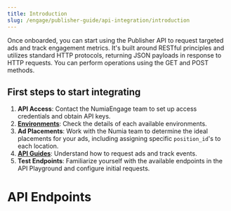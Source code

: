 ```yaml
---
title: Introduction
slug: /engage/publisher-guide/api-integration/introduction
---
```



Once onboarded, you can start using the Publisher API to request targeted ads and track engagement metrics. It's built around RESTful principles and utilizes standard HTTP protocols, returning JSON payloads in response to HTTP requests. You can perform operations using the GET and POST methods.

## First steps to start integrating
1. **API Access**: Contact the NumiaEngage team to set up access credentials and obtain API keys.
2. [**Environments**](/engage/publisher-guide/api-integration/environments): Check the details of each available environments. 
3. **Ad Placements**: Work with the Numia team to determine the ideal placements for your ads, including assigning specific `position_id`'s to each location.
4. [**API Guides**](/engage/publisher-guide/api-integration/guides/get-campaign): Understand how to request ads and track events.
5. **Test Endpoints**: Familiarize yourself with the available endpoints in the API Playground and configure initial requests.


# API Endpoints
<CardList cols={2}>
<Card 
  title="Get most relevant campaign for an address​" 
  icon="arrow-square-up-right"
  iconType='regular'
  link="/reference/engage/get-campaign-for-address"
/>
<Card 
  title="Get most relevant campaign for a user using addresses of different cointypes​"
  icon="arrow-square-up-right"
  iconType='regular'
  link="/reference/engage/get-campaign-for-addresses"
/>
</CardList>
<CardList cols={3}>
<Card 
  title="Redirect a link click" 
  icon="arrow-square-up-right"
  iconType='regular'
  link="/reference/engage/redirect-click-link"
/>
<Card 
  title="Track an event" 
  icon="arrow-square-up-right"
  iconType='regular'
  link="/reference/engage/track-event"
/>
<Card 
  title="Track an event from the NumiaEngage SDK" 
  icon="arrow-square-up-right"
  iconType='regular'
  link="/reference/engage/track-sdk-event"
/>
</CardList>